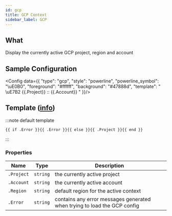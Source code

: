 ```yaml
---
id: gcp
title: GCP Context
sidebar_label: GCP
---
```


## What

Display the currently active GCP project, region and account

## Sample Configuration


<Config data={{
  "type": "gcp",
  "style": "powerline",
  "powerline_symbol": "\uE0B0",
  "foreground": "#ffffff",
  "background": "#47888d",
  "template": " \uE7B2 {{.Project}} :: {{.Account}} "
}}/>

## Template ([info][templates])

:::note default template

```template
{{ if .Error }}{{ .Error }}{{ else }}{{ .Project }}{{ end }}
```

:::

### Properties

| Name       | Type     | Description                                                              |
| ---------- | -------- | ------------------------------------------------------------------------ |
| `.Project` | `string` | the currently active project                                             |
| `.Account` | `string` | the currently active account                                             |
| `.Region`  | `string` | default region for the active context                                    |
| `.Error`   | `string` | contains any error messages generated when trying to load the GCP config |

[templates]: /docs/configuration/templates
